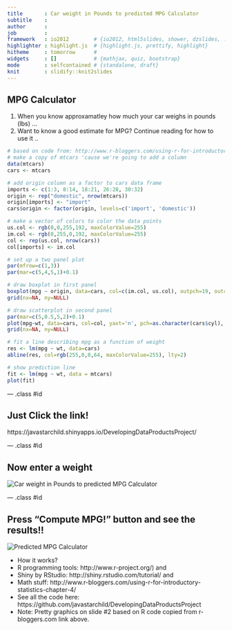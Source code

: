 ```yaml
---
title       : Car weight in Pounds to predicted MPG Calculator
subtitle    : 
author      : 
job         : 
framework   : io2012        # {io2012, html5slides, shower, dzslides, ...}
highlighter : highlight.js  # {highlight.js, prettify, highlight}
hitheme     : tomorrow      # 
widgets     : []            # {mathjax, quiz, bootstrap}
mode        : selfcontained # {standalone, draft}
knit        : slidify::knit2slides
---
```


## MPG Calculator
1. When you know approxamatley how much your car weighs in pounds (lbs) ...
2. Want to know a good estimate for MPG? Continue reading for how to use it ..
```r
# based on code from: http://www.r-bloggers.com/using-r-for-introductory-statistics-chapter-4/
# make a copy of mtcars 'cause we're going to add a column
data(mtcars)
cars <- mtcars

# add origin column as a factor to cars data frame
imports <- c(1:3, 8:14, 18:21, 26:28, 30:32)
origin <- rep("domestic", nrow(mtcars))
origin[imports] <- "import"
cars$origin <- factor(origin, levels=c('import', 'domestic'))

# make a vector of colors to color the data points
us.col <- rgb(0,0,255,192, maxColorValue=255)
im.col <- rgb(0,255,0,192, maxColorValue=255)
col <- rep(us.col, nrow(cars))
col[imports] <- im.col

# set up a two panel plot
par(mfrow=c(1,3))
par(mar=c(5,4,5,1)+0.1)

# draw boxplot in first panel
boxplot(mpg ~ origin, data=cars, col=c(im.col, us.col), outpch=19, outcol=c(us.col, im.col), ylab="mpg")
grid(nx=NA, ny=NULL)

# draw scatterplot in second panel
par(mar=c(5,0.5,5,2)+0.1)
plot(mpg~wt, data=cars, col=col, yaxt='n', pch=as.character(cars$cyl), xlab="weight (thousands of lbs)")
grid(nx=NA, ny=NULL)

# fit a line describing mpg as a function of weight
res <- lm(mpg ~ wt, data=cars)
abline(res, col=rgb(255,0,0,64, maxColorValue=255), lty=2)

# show prediction line
fit <- lm(mpg ~ wt, data = mtcars)
plot(fit)
```

--- .class #id 

## Just Click the link!


https://javastarchild.shinyapps.io/DevelopingDataProductsProject/

--- .class #id 

## Now enter a weight

<img src="assets/img/app.png" alt="Car weight in Pounds to predicted MPG Calculator">

--- .class #id 

## Press "Compute MPG!" button and see the results!!

<img src="assets/img/app2.png" alt="Predicted MPG Calculator">

* How it works?  
 + R programming tools: http://www.r-project.org/) and 
 + Shiny by RStudio: http://shiny.rstudio.com/tutorial/ and
 + Math stuff: http://www.r-bloggers.com/using-r-for-introductory-statistics-chapter-4/
* See all the code here: https://github.com/javastarchild/DevelopingDataProductsProject
* Note: Pretty graphics on slide #2 based on R code copied from r-bloggers.com link above.
